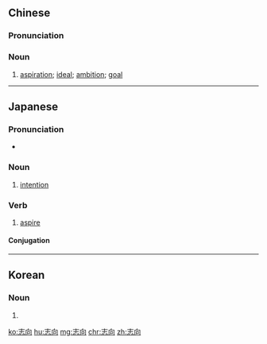 ==Chinese==
{{zh-forms}}

===Pronunciation===
{{zh-pron
|m=zhìxiàng
|c=zi3 hoeng3
|h=pfs=chṳ-hiong
|mn=qz,tw,xm:chì-hiòng/zz:chì-hiàng
|cat=n
}}

===Noun===
{{zh-noun}}

# [[aspiration]]; [[ideal]]; [[ambition]]; [[goal]]

----

==Japanese==
{{ja-kanjitab|し|こう|yomi=o}}

===Pronunciation===
* {{ja-pron|しこう|yomi=o}}

===Noun===
{{ja-noun|しこう}}

# [[intention]]

===Verb===
{{ja-verb-suru|tr=trans|しこう}}

# [[aspire]]

====Conjugation====
{{ja-suru|しこう}}
----
==Korean==
{{ko-hanjatab}}

===Noun===
{{ko-noun|hj|hangeul=지향}}

# {{hanja form of|지향}}

[[ko:志向]]
[[hu:志向]]
[[mg:志向]]
[[chr:志向]]
[[zh:志向]]